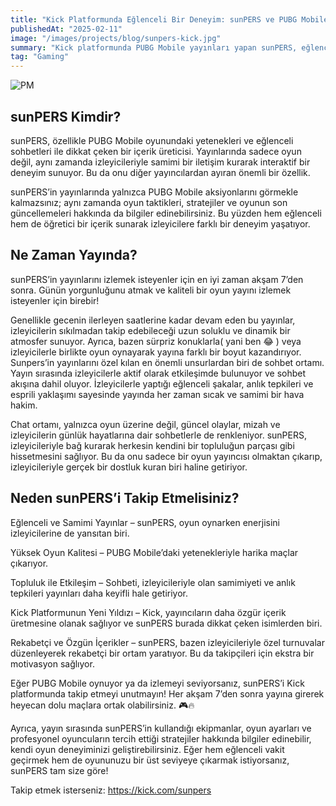 ```yaml
---
title: "Kick Platformunda Eğlenceli Bir Deneyim: sunPERS ve PUBG Mobile Yayınları"
publishedAt: "2025-02-11"
image: "/images/projects/blog/sunpers-kick.jpg"
summary: "Kick platformunda PUBG Mobile yayınları yapan sunPERS, eğlenceli ve interaktif içerikleriyle dikkat çekiyor. İşte onu takip etmeniz için bazı nedenler!"
tag: "Gaming"
---
```


![PM](/images/projects/blog/PUBGMobile.jpg)
## sunPERS Kimdir?

sunPERS, özellikle PUBG Mobile oyunundaki yetenekleri ve eğlenceli sohbetleri ile dikkat çeken bir içerik üreticisi. Yayınlarında sadece oyun değil, aynı zamanda izleyicileriyle samimi bir iletişim kurarak interaktif bir deneyim sunuyor. Bu da onu diğer yayıncılardan ayıran önemli bir özellik.

sunPERS’in yayınlarında yalnızca PUBG Mobile aksiyonlarını görmekle kalmazsınız; aynı zamanda oyun taktikleri, stratejiler ve oyunun son güncellemeleri hakkında da bilgiler edinebilirsiniz. Bu yüzden hem eğlenceli hem de öğretici bir içerik sunarak izleyicilere farklı bir deneyim yaşatıyor.

## Ne Zaman Yayında?

sunPERS’in yayınlarını izlemek isteyenler için en iyi zaman akşam 7’den sonra. Günün yorgunluğunu atmak ve kaliteli bir oyun yayını izlemek isteyenler için birebir!

Genellikle gecenin ilerleyen saatlerine kadar devam eden bu yayınlar, izleyicilerin sıkılmadan takip edebileceği uzun soluklu ve dinamik bir atmosfer sunuyor. Ayrıca, bazen sürpriz konuklarla( yani ben 😂 ​) veya izleyicilerle birlikte oyun oynayarak yayına farklı bir boyut kazandırıyor. Sunpers’in yayınlarını özel kılan en önemli unsurlardan biri de sohbet ortamı. Yayın sırasında izleyicilerle aktif olarak etkileşimde bulunuyor ve sohbet akışına dahil oluyor. İzleyicilerle yaptığı eğlenceli şakalar, anlık tepkileri ve esprili yaklaşımı sayesinde yayında her zaman sıcak ve samimi bir hava hakim.

Chat ortamı, yalnızca oyun üzerine değil, güncel olaylar, mizah ve izleyicilerin günlük hayatlarına dair sohbetlerle de renkleniyor. sunPERS, izleyicileriyle bağ kurarak herkesin kendini bir topluluğun parçası gibi hissetmesini sağlıyor. Bu da onu sadece bir oyun yayıncısı olmaktan çıkarıp, izleyicileriyle gerçek bir dostluk kuran biri haline getiriyor.

## Neden sunPERS’i Takip Etmelisiniz?

Eğlenceli ve Samimi Yayınlar – sunPERS, oyun oynarken enerjisini izleyicilerine de yansıtan biri.

Yüksek Oyun Kalitesi – PUBG Mobile’daki yetenekleriyle harika maçlar çıkarıyor.

Topluluk ile Etkileşim – Sohbeti, izleyicileriyle olan samimiyeti ve anlık tepkileri yayınları daha keyifli hale getiriyor.

Kick Platformunun Yeni Yıldızı – Kick, yayıncıların daha özgür içerik üretmesine olanak sağlıyor ve sunPERS burada dikkat çeken isimlerden biri.

Rekabetçi ve Özgün İçerikler – sunPERS, bazen izleyicileriyle özel turnuvalar düzenleyerek rekabetçi bir ortam yaratıyor. Bu da takipçileri için ekstra bir motivasyon sağlıyor.

Eğer PUBG Mobile oynuyor ya da izlemeyi seviyorsanız, sunPERS’i Kick platformunda takip etmeyi unutmayın! Her akşam 7’den sonra yayına girerek heyecan dolu maçlara ortak olabilirsiniz. 🎮🔥

Ayrıca, yayın sırasında sunPERS’in kullandığı ekipmanlar, oyun ayarları ve profesyonel oyuncuların tercih ettiği stratejiler hakkında bilgiler edinebilir, kendi oyun deneyiminizi geliştirebilirsiniz. Eğer hem eğlenceli vakit geçirmek hem de oyununuzu bir üst seviyeye çıkarmak istiyorsanız, sunPERS tam size göre!

Takip etmek isterseniz: https://kick.com/sunpers